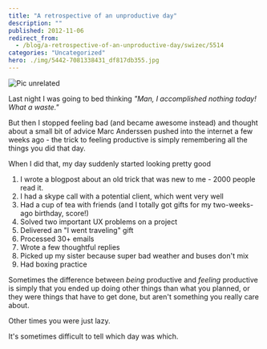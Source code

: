```yaml
---
title: "A retrospective of an unproductive day"
description: ""
published: 2012-11-06
redirect_from:
  - /blog/a-retrospective-of-an-unproductive-day/swizec/5514
categories: "Uncategorized"
hero: ./img/5442-7081338431_df817db355.jpg
---
```


![Pic unrelated](./img/5442-7081338431_df817db355.jpg "Pic unrelated")

Last night I was going to bed thinking _"Man, I accomplished nothing today! What a waste."_

But then I stopped feeling bad (and became awesome instead) and thought about a small bit of advice Marc Anderssen pushed into the internet a few weeks ago - the trick to feeling productive is simply remembering all the things you did that day.

When I did that, my day suddenly started looking pretty good

1.  I wrote a blogpost about an old trick that was new to me - 2000 people read it.
2.  I had a skype call with a potential client, which went very well
3.  Had a cup of tea with friends (and I totally got gifts for my two-weeks-ago birthday, score!)
4.  Solved two important UX problems on a project
5.  Delivered an "I went traveling" gift
6.  Processed 30+ emails
7.  Wrote a few thoughtful replies
8.  Picked up my sister because super bad weather and buses don't mix
9.  Had boxing practice

Sometimes the difference between _being_ productive and _feeling_ productive is simply that you ended up doing other things than what you planned, or they were things that have to get done, but aren't something you really care about.

Other times you were just lazy.

It's sometimes difficult to tell which day was which.
